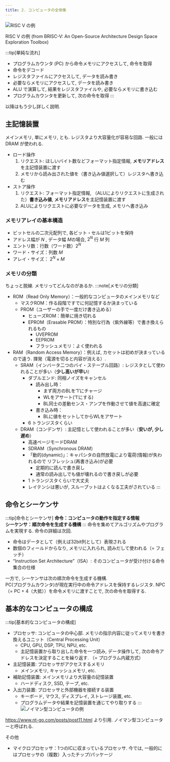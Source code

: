 ```yaml
---
title: 2. コンピュータの全体像
---
```


![RISC V の例](../../../static/img/information/cpu.png)

RISC V の例 (from BRISC-V: An Open-Source Architecture Design Space Exploration Toolbox)

:::tip[単純な流れ]
- プログラムカウンタ (PC) から命令メモリにアクセスして, 命令を取得
- 命令をデコード
- レジスタファイルにアクセスして, データを読み書き
- 必要ならメモリにアクセスして, データを読み書き
- ALU で演算して, 結果をレジスタファイルや, 必要ならメモリに書き込む
- プログラムカウンタを更新して, 次の命令を取得
:::

以降はもう少し詳しく説明.

## 主記憶装置
メインメモリ, 単にメモリ, とも. レジスタより大容量化が容易な回路. 一般には DRAM が使われる.
- ロード操作
    1. リクエスト: ほしいバイト数などフォーマット指定情報, **メモリアドレス**を主記憶装置に渡す
    2. メモリから読み出された値を（書き込み値選択して）レジスタへ書き込む
- ストア操作
    1. リクエスト: フォーマット指定情報, （ALUによりリクエストに生成された）**書き込み値**, **メモリアドレス**を主記憶装置に渡す
    2. ALUによりリクエストに必要なデータを生成, メモリへ書き込み

### メモリアレイの基本構造
- ビットセルの二次元配列で, 各ビット・セルは1ビットを保持
- アドレス幅が $N$ , データ幅 $M$の場合, $2^N$ 行 $M$ 列
- エントリ数：行数（ワード数）$2^N$
- ワード・サイズ：列数 $M$
- アレイ・サイズ： $2^N\times M$

### メモリの分類
ちょっと脱線. メモリってどんなのがあるか.
:::note[メモリの分類]
- ROM（Read Only Memory）：一般的なコンピュータのメインメモリなど
    - マスクROM：作る段階ですでに何記憶するか決まっている
    - PROM（ユーザーの手で一度だけ書き込める）
        - ヒューズROM：簡単に焼き切れる
        - EPROM（Erasable PROM）：特別な行為（紫外線等）で書き換えられるもの
            - UVEPROM
            - EEPROM
            - フラッシュメモリ：よく使われる
- RAM（Random Access Memory）：例えば, カセットは初めが決まっているので違う. 揮発（電源を切ると内容が消える）. 
    - SRAM（インバータ二つのバイ・ステーブル回路）: レジスタとして使われることが多い（**少し高いが早い**）
        - ダブルエンド: 同相ノイズをキャンセル
            - 読み出し時：
                - まず両方のBLを’1’にチャージ
                - WLをアサート(‘1’にする)
                - BL同士の差動センス・アンプを作動させて値を高速に確定
            - 書き込み時：
                - BLに値をセットしてからWLをアサート
        - 6 トランジスタくらい
    - DRAM（コンデンサ）: 主記憶として使われることが多い（**安いが, 少し遅め**）
        - 高速ページモードDRAM
        - SDRAM（Synchronous DRAM）
        - 「動的(dynamic)」：キャパシタの自然放電により電荷(情報)が失われるので
        リフレッシュ(再書き込み)が必要
            - 定期的に読んで書き戻し
            - 通常の読み出しでも値が壊れるので書き戻しが必要
        - 1 トランジスタくらいで大丈夫
        - レイテンシは悪いが, スループットはよくなる工夫がされている
:::
## 命令とシーケンサ
:::tip[命令とシーケンサ]
**命令：コンピュータの動作を指定する情報**  
**シーケンサ：順次命令を生成する機構**
:::
命令を集めてアルゴリズムやプログラムを実現する. 命令の詳細は次回.
- 命令はデータとして（例えば32bit列として）表現される
- 数個のフィールドからなり, メモリに入れられ, 読みだして使われる（= フェッチ）
- “Instruction Set Architecture”（ISA）: そのコンピュータが受け付ける命令集合の仕様

一方で, シーケンサは次の順次命令を生成する機構.   
PC(プログラムカウンタ)が現在実行中の命令アドレスを保持するレジスタ. 
NPC（= PC + 4（大抵））を命令メモリに渡すことで, 次の命令を取得する.

## 基本的なコンピュータの構成
:::tip[基本的なコンピュータの構成]
- プロセッサ: コンピュータの中心部. メモリの指示内容に従ってメモリを書き換えるユニット（Central Processing Unit）
    - CPU, GPU, DSP, TPU, NPU, etc.
    - 主記憶装置から取り出した命令を一つ読み, データ操作して, 次の命令アドレスを決定することを繰り返す. （= プログラム内蔵方式）
- 主記憶装置: プロセッサがアクセスするメモリ
    - メインメモリ, キャッシュメモリ, etc.
- 補助記憶装置: メインメモリより大容量の記憶装置
    - ハードディスク, SSD, テープ, etc.
- 入出力装置: プロセッサと外部機器を接続する装置
    -  キーボード, マウス, ディスプレイ, ストレージ装置, etc. 
    - プログラムデータや結果を記憶装置を通じてやり取りする
:::
![ノイマン型コンピュータの例](https://www.nt-go.com/img/image31.png)

https://www.nt-go.com/posts/post11.html より引用. ノイマン型コンピューターと呼ばれる.

その他
- マイクロプロセッサ：1つのICに収まっているプロセッサ.
今では, 一般的にはプロセッサの（複数）入ったチップ/パッケージ